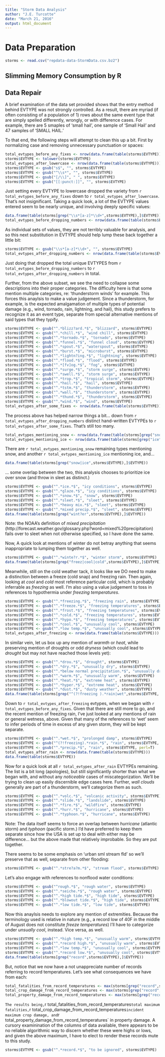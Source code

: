 ```yaml
---
title: "Storm Data Analysis"
author: "J.E. Turcotte"
date: "March 21, 2016"
output: html_document
---
```


# Data Preparation

```r
storms <- read.csv("repdata-data-StormData.csv.bz2")
```

## Slimming Memory Consumption by R



## Data Repair

A brief examination of the data set provided shows that the entry method behind EVTYPE was not strongly controlled. As a result, there are myriad (if often consisting of a population of 1) rows about the same event type that are simply spelled differently, wrongly, or with difference cases.  For example, there are 5 smaples of 'small hail', one sample of 'Small Hail' and 47 samples of 'SMALL HAIL.'

To that end, the following steps will attempt to clean this up a bit.  First by normalizing case and removing unnecessary punctuation or spaces:

```r
total_evtypes_before_any_fixes <- nrow(data.frame(table(storms$EVTYPE)))
storms$EVTYPE <- tolower(storms$EVTYPE)
total_evtypes_after_lowercase <- nrow(data.frame(table(storms$EVTYPE)))
storms$EVTYPE <- gsub("s$", "", storms$EVTYPE)
storms$EVTYPE <- gsub("^\\s*", "", storms$EVTYPE)
storms$EVTYPE <- gsub("[/\\]", " ", storms$EVTYPE)
storms$EVTYPE <- gsub("[[:punct:]]", "", storms$EVTYPE)
```

Just setting every EVTYPE to lowercase dropped the variety from `r total_evtypes_before_any_fixes` down to `r total_evtypes_after_lowercase`.  That's not insignificant.  Taking a quick look, a lot of the EVTYPE values entered seem to be nearly unique, and involving deeply specific values:

```r
data.frame(table(storms[grep("\\s*[a-z]*\\d+",storms$EVTYPE),]$EVTYPE))
total_evtypes_before_dropping_numbers <- nrow(data.frame(table(storms$EVTYPE)))
```

As individual sets of values, they are not terribly valuable for analysis, and so this next substitution in EVTYPE should help lump these back together a little bit:

```r
storms$EVTYPE <- gsub("\\s*[a-z]*\\d+", "", storms$EVTYPE)
total_evtypes_after_dropping_numbers <- nrow(data.frame(table(storms$EVTYPE)))
```

Just doing that dropped the total unique EVTYPES from `r total_evtypes_before_dropping_numbers` to `r total_evtypes_after_dropping_numbers` in total.

Further, from the above subset, we see the need to collapse some descriptions into their proper categories.  The difficulty here is that some mention multiple categories, re: 'thunderstorm winds' for example.  This forces this anaylsis to make a value judgement.  Since a thunderstorm, for example, is the expected amalgamation of multiple types of potential damage (e.g., wind, tornado, rain, lightning, and hail), this study prefers to recognize it as an event type, separate from special alternative mentions of said types that they typify.

```r
storms$EVTYPE <- gsub("^.*blizz?ard.*$", "blizzard", storms$EVTYPE)
storms$EVTYPE <- gsub("^.*chill.*$", "wind chill", storms$EVTYPE)
storms$EVTYPE <- gsub("^.*tornado.*$", "tornado", storms$EVTYPE)
storms$EVTYPE <- gsub("^.*funnel.*$", "funnel cloud", storms$EVTYPE)
storms$EVTYPE <- gsub("^.*spout.*$", "waterspout", storms$EVTYPE)
storms$EVTYPE <- gsub("^.*burst.*$", "microburst", storms$EVTYPE)
storms$EVTYPE <- gsub("^.*lightn?ing.*$", "lightning", storms$EVTYPE)
storms$EVTYPE <- gsub("^.*flood.*$", "flood", storms$EVTYPE)
storms$EVTYPE <- gsub("^.*[fv]og.*$", "fog", storms$EVTYPE)
storms$EVTYPE <- gsub("^.*surge.*$", "storm surge", storms$EVTYPE)
storms$EVTYPE <- gsub("^.*swell.*$", "storm surge", storms$EVTYPE)
storms$EVTYPE <- gsub("^.*trop.*$", "tropical storm", storms$EVTYPE)
storms$EVTYPE <- gsub("^.*hail.*$", "hail", storms$EVTYPE)
storms$EVTYPE <- gsub("^.*tstm.*$", "thunderstorm", storms$EVTYPE)
storms$EVTYPE <- gsub("^.*wall.*$", "thunderstorm", storms$EVTYPE)
storms$EVTYPE <- gsub("^.*thund.*$", "thunderstorm", storms$EVTYPE)
storms$EVTYPE <- gsub("^.*wind.*$", "wind", storms$EVTYPE)
total_evtypes_after_some_fixes <- nrow(data.frame(table(storms$EVTYPE)))
```

The process above has helped narrow things a bit... down from `r total_evtypes_after_dropping_numbers` distinct hand-written EVTYPEs to `r total_evtypes_after_some_fixes`.  That's still too many.

```r
total_evtypes_mentioning_snow <- nrow(data.frame(table(storms[grep("snow",storms$EVTYPE),]$EVTYPE)))
total_evtypes_mentioning_ice <- nrow(data.frame(table(storms[grep("ice",storms$EVTYPE),]$EVTYPE)))
```

There are `r total_evtypes_mentioning_snow` remaining types mentioning snow, and another `r total_evtypes_mentioning_ice` mentioning ice, and...

```r
data.frame(table(storms[grep("snow|ice",storms$EVTYPE),]$EVTYPE))
```

... some overlap between the two, this analysis chooses to prioritize ice over snow (and throw in sleet as distinct.)

```r
storms$EVTYPE <- gsub("^.*ice.*$", "icy conditions", storms$EVTYPE)
storms$EVTYPE <- gsub("^.*glaze.*$", "icy conditions", storms$EVTYPE)
storms$EVTYPE <- gsub("^.*snow.*$", "snow", storms$EVTYPE)
storms$EVTYPE <- gsub("^.*sleet.*$", "sleet", storms$EVTYPE)
storms$EVTYPE <- gsub("^.*heavy mix.*$", "sleet", storms$EVTYPE)
storms$EVTYPE <- gsub("^.*mixed precip.*$", "sleet", storms$EVTYPE)
data.frame(table(storms[grep("wint?er",storms$EVTYPE),]$EVTYPE))
```

Note: the NOAA's definition of *mixed precipitation* (http://forecast.weather.gov/glossary.php?word=mixed%20precipitation) fails over to sleet when not otherwise specified, so I have done the same.

Now, A quick look at mentions of winter do not betray anything that seems inappropriate to lumping them together as well.

```r
storms$EVTYPE <- gsub("^.*winte?r.*$", "winter storm", storms$EVTYPE)
data.frame(table(storms[grep("freez|cool|cold",storms$EVTYPE),]$EVTYPE))
```

Meanwhile, still on the cold weather tack, it looks like we DO need to make a distinction between a freeze (cold snap) and freezing rain.  Then again, looking at *cool* and *cold* most reference particular cold, which is probably inferrable as *freezing* as well.  I'm also using a value judgement to toss in references to hypothermia under *freezing temperatures*.

```r
storms$EVTYPE <- gsub("^.*freezing.*$", "freezing rain", storms$EVTYPE)
storms$EVTYPE <- gsub("^.*freeze.*$", "freezing temperatures", storms$EVTYPE)
storms$EVTYPE <- gsub("^.*frost.*$", "freezing temperatures", storms$EVTYPE)
storms$EVTYPE <- gsub("^.*cold.*$", "freezing temperatures", storms$EVTYPE)
storms$EVTYPE <- gsub("^.*hypo.*$", "freezing temperatures", storms$EVTYPE)
storms$EVTYPE <- gsub("^.*cool.*$", "unusually cool", storms$EVTYPE)
storms$EVTYPE <- gsub("^.*low temp.*$", "unusually cool", storms$EVTYPE)
total_evtypes_after_freezing <- nrow(data.frame(table(storms$EVTYPE)))
```

In similar vein, let us box up any mention of *warmth* or *heat*, while preserving mention of droughts or odd *dryness* (which could lead to *drought* but may not have reached those levels yet):

```r
storms$EVTYPE <- gsub("^.*drou.*$", "drought", storms$EVTYPE)
storms$EVTYPE <- gsub("^.*dry.*$", "unusually dry", storms$EVTYPE)
storms$EVTYPE <- gsub("^.*below normal precipitation.*$", "unusually dry", storms$EVTYPE)
storms$EVTYPE <- gsub("^.*warm.*$", "unusually warm", storms$EVTYPE)
storms$EVTYPE <- gsub("^.*heat.*$", "extreme heat", storms$EVTYPE)
storms$EVTYPE <- gsub("^.*hyper.*$", "extreme heat", storms$EVTYPE)
storms$EVTYPE <- gsub("^.*dust.*$", "dusty weather", storms$EVTYPE)
data.frame(table(storms[grep("^(?!freezing ).*rain|wet",storms$EVTYPE, perl=T),]$EVTYPE))
```

Down to `r total_evtypes_after_freezing` evtypes, when we began with `r total_evtypes_before_any_fixes`.  Given that there are still more to go, and the recent mention of freezing rain, I've just looked at any mentions of rain or general wetness, above.  Given that many of the references to 'wet' seem to infer periods of time in excess of any given storm, they will be kept separate.

```r
storms$EVTYPE <- gsub("^.*wet.*$", "prolonged damp", storms$EVTYPE)
storms$EVTYPE <- gsub("^(?!freezing).*rain.*$", "rain", storms$EVTYPE, perl=T)
storms$EVTYPE <- gsub("^.*precip.*$", "rain", storms$EVTYPE, perl=T)
total_evtypes_after_rain <- nrow(data.frame(table(storms$EVTYPE)))
data.frame(table(storms$EVTYPE))
```

Now for a quick look at all `r total_evtypes_after_rain` EVTYPEs remaining.  The list is a bit long (apologies), but still significantly shorter than what we began with, and without any *noticeable* cases of miscategorization.  We'll be trying to clean up easily discernible edge cases here.  Further, *wall clouds* generally are part of a thunderstorm, we'll categorize them as such.

```r
storms$EVTYPE <- gsub("^.*volc.*$", "volcanic activity", storms$EVTYPE)
storms$EVTYPE <- gsub("^.*slide.*$", "landslide", storms$EVTYPE)
storms$EVTYPE <- gsub("^.*fire.*$", "wildfire", storms$EVTYPE)
storms$EVTYPE <- gsub("^.*hurr.*$", "hurricane", storms$EVTYPE)
storms$EVTYPE <- gsub("^.*typhoon.*$", "hurricane", storms$EVTYPE)
```

Note: The data itself seems to force an overlap between *hurricane* (atlantic storm) and *typhoon* (pacific storm.)  I'd have preferred to keep them separate since how the USA is set up to deal with either may be difference... but the above made that relatively improbable.  So they are put together.

There seems to be some emphasis on 'urban sml stream fld' so we'll preserve that as well, separate from other flooding:

```r
storms$EVTYPE <- gsub("^.*stre?a?m.*$", "stream flood", storms$EVTYPE)
```

Let's also engage with references to nonflood water conditions:

```r
storms$EVTYPE <- gsub("^rough.*$", "rough water", storms$EVTYPE)
storms$EVTYPE <- gsub("^.*seiche.*$", "rough water", storms$EVTYPE)
storms$EVTYPE <- gsub("^.*high tide.*$", "high tide", storms$EVTYPE)
storms$EVTYPE <- gsub("^.*blowout tide.*$", "high tide", storms$EVTYPE)
storms$EVTYPE <- gsub("^.*low tide.*$", "low tide", storms$EVTYPE)
```

Now this anaylsis needs to explore any mention of extremities.  Because the terminology used is relative in nature (e.g., a record low of 40F in the middle of August does not constitute *freeze temperatures*) I'll have to categorize under *unsually cool*, instead.  Vice versa, as well.

```r
storms$EVTYPE <- gsub("^.*high temp.*$", "unusually warm", storms$EVTYPE)
storms$EVTYPE <- gsub("^.*record high.*$", "unusually warm", storms$EVTYPE)
storms$EVTYPE <- gsub("^.*low temp.*$", "unusually cool", storms$EVTYPE)
storms$EVTYPE <- gsub("^.*record low.*$", "unusually cool", storms$EVTYPE)
data.frame(table(storms[grep("record",storms$EVTYPE),]$EVTYPE))
```

But, notice that we now have a not unappreciate number of records referring to record temperatures.  Let's see what consequences we have from each:

```r
total_fatalities_from_record_temperatures <- max(storms[grep("record",storms$EVTYPE),]$FATALITIES)
total_crop_damage_from_record_temperatures <- max(storms[grep("record",storms$EVTYPE),]$FATALITIES)
total_property_damage_from_record_temperatures <- max(storms[grep("record",storms$EVTYPE),]$FATALITIES)

```
`
The results being, `r total_fatalities_from_record_temperatures` total maximum fatalities, `r total_crop_damage_from_record_temperatures` incident maximum crop damage, and `r total_property_damage_from_record_temperatures` in property damage.  A cursory examinination of the columns of data available, there appears to be no reliable algorithmic way to discern whether these were highs or lows, and given the above maximum, I have to elect to render these records mute to this study.

```r
storms$EVTYPE <- gsub("^.*record.*$", "to be ignored", storms$EVTYPE)
```